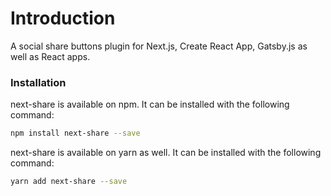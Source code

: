 # Introduction
 
A social share buttons plugin for Next.js, Create React App, Gatsby.js as well as React apps.

### Installation

next-share is available on npm. It can be installed with the following command:

```sh copy
npm install next-share --save
```

next-share is available on yarn as well. It can be installed with the following command:

```sh copy
yarn add next-share --save
```
